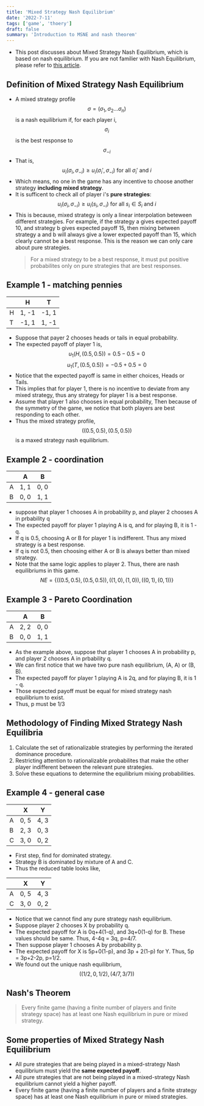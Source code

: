 ```yaml
---
title: 'Mixed Strategy Nash Equilibrium'
date: '2022-7-11'
tags: ['game', 'thoery']
draft: false
summary: 'Introduction to MSNE and nash theorem'
---
```


- This post discusses about Mixed Strategy Nash Equilibrium, which is based on nash
  equilibrium. If you are not familier with Nash Equilibrium, please refer to [this article](./nash-eq).

## Definition of Mixed Strategy Nash Equilibrium

- A mixed strategy profile $$\sigma = (\sigma_1, \sigma_2 \dots \sigma_n)$$ is a nash equilibrium if, for each player i, $$\sigma_i$$ is the best response to $$\sigma_{-i}$$
- That is,
  $$u_i(\sigma_i , \sigma_{-i}) \geq u_i(\sigma_i', \sigma_{-i}) \text{ for all } \sigma_i' \text{ and } i$$
- Which means, no one in the game has any incentive to choose another strategy **including mixed strategy**.
- It is sufficent to check all of player i's **pure strategies**:
  $$u_i(\sigma_i , \sigma_{-i}) \geq u_i(s_i, \sigma_{-i}) \text{ for all } s_i \in S_i \text{ and } i$$
- This is because, mixed strategy is only a linear interpolation beteween different strategies. For example, if the strategy a gives
  expected payoff 10, and strategy b gives expected payoff 15, then mixing between strategy a and b will always give a lower expected payoff
  than 15, which clearly cannot be a best response. This is the reason we can only care about pure strategies.
  > For a mixed strategy to be a best response, it must put positive probabilites only on pure strategies that are best responses.

## Example 1 - matching pennies

|     | H     | T     |
| --- | ----- | ----- |
| H   | 1, -1 | -1, 1 |
| T   | -1, 1 | 1, -1 |

- Suppose that payer 2 chooses heads or tails in equal probability.
- The expected payoff of player 1 is,
  $$u_1(H, (0.5, 0.5)) = 0.5-0.5 = 0$$
  $$u_1(T, (0.5, 0.5)) = -0.5 + 0.5 = 0$$
- Notice that the expected payoff is same in either choices, Heads or Tails.
- This implies that for player 1, there is no incentive to deviate from any mixed strategy, thus any strategy for player 1 is a best response.
- Assume that player 1 also chooses in equal probability, Then because of the symmetry of the game, we notice that both players are best responding to each other.
- Thus the mixed strategy profile, $$((0.5, 0.5), (0.5, 0.5))$$ is a maxed strategy nash equilibrium.

## Example 2 - coordination

|     | A    | B    |
| --- | ---- | ---- |
| A   | 1, 1 | 0, 0 |
| B   | 0, 0 | 1, 1 |

- suppose that player 1 chooses A in probability p, and player 2 chooses A in prbability q
- The expected payoff for player 1 playing A is q, and for playing B, it is 1 - q.
- If q is 0.5, choosing A or B for player 1 is indifferent. Thus any mixed strategy is a best response.
- If q is not 0.5, then choosing either A or B is always better than mixed strategy.
- Note that the same logic applies to player 2. Thus, there are nash equilibriums in this game.
  $$NE = \{((0.5, 0.5), (0.5, 0.5)), ((1, 0), (1, 0)), ((0, 1), (0, 1))\}$$

## Example 3 - Pareto Coordination

|     | A    | B    |
| --- | ---- | ---- |
| A   | 2, 2 | 0, 0 |
| B   | 0, 0 | 1, 1 |

- As the example above, suppose that player 1 chooses A in probability p, and player 2 chooses A in prbability q.
- We can first notice that we have two pure nash equilibrium, (A, A) or (B, B).
- The expected payoff for player 1 playing A is 2q, and for playing B, it is 1 - q.
- Those expected payoff must be equal for mixed strategy nash equilibrium to exist.
- Thus, p must be 1/3

## Methodology of Finding Mixed Strategy Nash Equilibria

1. Calculate the set of rationalizable strategies by performing the iterated dominance procedure.
2. Restricting attention to rationalizable probabilites that make the other player indifferent between the relevant pure strategies.
3. Solve these equations to determine the equilibrium mixing probabilities.

## Example 4 - general case

|     | X    | Y    |
| --- | ---- | ---- |
| A   | 0, 5 | 4, 3 |
| B   | 2, 3 | 0, 3 |
| C   | 3, 0 | 0, 2 |

- First step, find for dominated strategy.
- Strategy B is dominated by mixture of A and C.
- Thus the reduced table looks like,

|     | X    | Y    |
| --- | ---- | ---- |
| A   | 0, 5 | 4, 3 |
| C   | 3, 0 | 0, 2 |

- Notice that we cannot find any pure strategy nash equilibrium.
- Suppose player 2 chooses X by probability q.
- The expected payoff for A is 0q+4(1-q), and 3q+0(1-q) for B. These values should be same. Thus, 4-4q = 3q, p=4/7.
- Then suppose player 1 chooses A by probability p.
- The expected payoff for X is 5p+0(1-p), and 3p + 2(1-p) for Y. Thus, 5p = 3p+2-2p, p=1/2.
- We found out the unique nash equilibrium,
  $$((1/2, 0, 1/2), (4/7, 3/7))$$

## Nash's Theorem

> Every finite game (having a finite number of players and finite strategy space) has at least one Nash equilibrium in pure or mixed strategy.

## Some properties of Mixed Strategy Nash Equilibrium

- All pure strategies that are being played in a mixed-strategy Nash
  equilibrium must yield the **same expected payoff**.
- All pure strategies that are not being played in a mixed-strategy
  Nash equilibrium cannot yield a higher payoff.
- Every finite game (having a finite number of players and a finite
  strategy space) has at least one Nash equilibrium in pure or mixed
  strategies.
